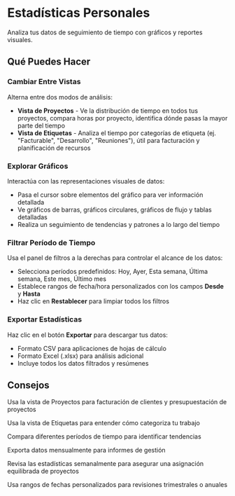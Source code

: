 # Estadísticas Personales

Analiza tus datos de seguimiento de tiempo con gráficos y reportes visuales.

## Qué Puedes Hacer

### Cambiar Entre Vistas
Alterna entre dos modos de análisis:
- **Vista de Proyectos** - Ve la distribución de tiempo en todos tus proyectos, compara horas por proyecto, identifica dónde pasas la mayor parte del tiempo
- **Vista de Etiquetas** - Analiza el tiempo por categorías de etiqueta (ej. "Facturable", "Desarrollo", "Reuniones"), útil para facturación y planificación de recursos

### Explorar Gráficos
Interactúa con las representaciones visuales de datos:
- Pasa el cursor sobre elementos del gráfico para ver información detallada
- Ve gráficos de barras, gráficos circulares, gráficos de flujo y tablas detalladas
- Realiza un seguimiento de tendencias y patrones a lo largo del tiempo

### Filtrar Período de Tiempo
Usa el panel de filtros a la derechas para controlar el alcance de los datos:
- Selecciona períodos predefinidos: Hoy, Ayer, Esta semana, Última semana, Este mes, Último mes
- Establece rangos de fecha/hora personalizados con los campos **Desde** y **Hasta**
- Haz clic en **Restablecer** para limpiar todos los filtros

### Exportar Estadísticas
Haz clic en el botón **Exportar** para descargar tus datos:
- Formato CSV para aplicaciones de hojas de cálculo
- Formato Excel (.xlsx) para análisis adicional
- Incluye todos los datos filtrados y resúmenes

## Consejos

<Tip>Usa la vista de Proyectos para facturación de clientes y presupuestación de proyectos</Tip>

<Tip>Usa la vista de Etiquetas para entender cómo categoriza tu trabajo</Tip>

<Tip>Compara diferentes períodos de tiempo para identificar tendencias</Tip>

<Tip>Exporta datos mensualmente para informes de gestión</Tip>

<Tip>Revisa las estadísticas semanalmente para asegurar una asignación equilibrada de proyectos</Tip>

<Tip>Usa rangos de fechas personalizados para revisiones trimestrales o anuales</Tip>
